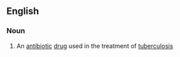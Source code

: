 ==English==

===Noun===
{{en-noun|-}}

#{{medicine}} An [[antibiotic]] [[drug]] used in the treatment of [[tuberculosis]]